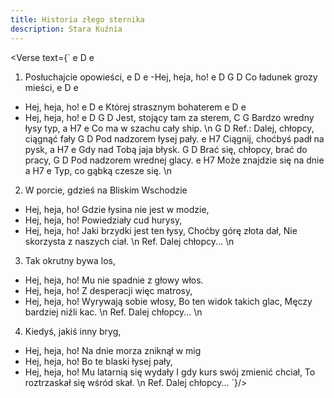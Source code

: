 ```yaml
---
title: Historia złego sternika
description: Stara Kuźnia
---
```



<Verse text={`
   e            D    e
1. Posłuchajcie opowieści,
e     D     e
-Hej, heja, ho!
e          D     G   D
Co ładunek grozy mieści,
e      D     e
- Hej, heja, ho!
e                D   e
Której strasznym bohaterem
e      D     e
- Hej, heja, ho!
e             D      G  D
Jest, stojący tam za sterem,
C             G
Bardzo wredny łysy typ,
a              H7   e
Co ma w szachu cały ship.
\n
      G               D
Ref.: Dalej, chłopcy, ciągnąć fały
G            D
Pod nadzorem łysej pały.
e                H7
Ciągnij, choćbyś padł na pysk,
a       H7   e
Gdy nad Tobą jaja błysk.
G                  D
Brać się, chłopcy, brać do pracy,
G            D
Pod nadzorem wrednej glacy.
e             H7
Może znajdzie się na dnie
a       H7    e
Typ, co gąbką czesze się.
\n
2. W porcie, gdzieś na Bliskim Wschodzie
- Hej, heja, ho!
Gdzie łysina nie jest w modzie,
- Hej, heja, ho!
Powiedziały cud hurysy,
- Hej, heja, ho!
Jaki brzydki jest ten łysy,
Choćby górę złota dał,
Nie skorzysta z naszych ciał.
\n
Ref. Dalej chłopcy...
\n
3. Tak okrutny bywa los,
- Hej, heja, ho!
Mu nie spadnie z głowy włos.
- Hej, heja, ho!
Z desperacji więc matrosy,
- Hej, heja, ho!
Wyrywają sobie włosy,
Bo ten widok takich glac,
Męczy bardziej niźli kac.
\n
Ref. Dalej chłopcy...
\n
4. Kiedyś, jakiś inny bryg,
- Hej, heja, ho!
Na dnie morza zniknął w mig
- Hej, heja, ho!
Bo te blaski łysej pały,
- Hej, heja, ho!
Mu latarnią się wydały
I gdy kurs swój zmienić chciał,
To roztrzaskał się wśród skał.
\n
Ref. Dalej chłopcy...
`}/>
